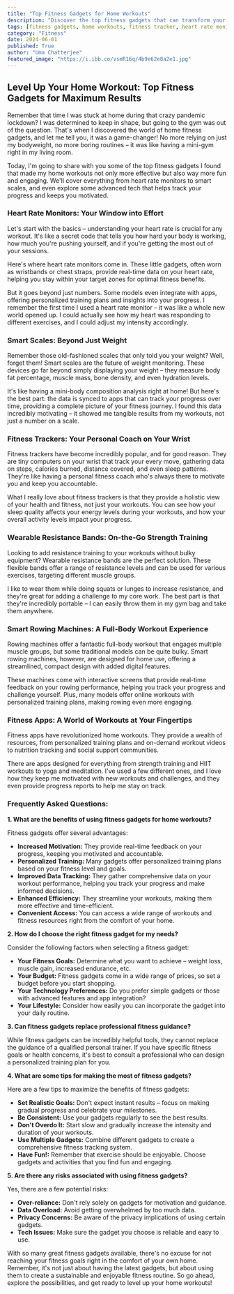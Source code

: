```yaml
---
title: "Top Fitness Gadgets for Home Workouts"
description: "Discover the top fitness gadgets that can transform your home workouts, from heart rate monitors and smart scales to fitness trackers and resistance bands. Enhance your fitness journey with these innovative tools and achieve your fitness goals with ease."
tags: [fitness gadgets, home workouts, fitness tracker, heart rate monitor, smart scale, resistance bands, fitness apps, workout equipment, home gym, health and fitness, exercise]
category: "Fitness"
date: 2024-06-01
published: True
author: "Uma Chatterjee"
featured_image: "https://i.ibb.co/vsmR16q/4b9e62e8a2e1.jpg"
---
```


##  Level Up Your Home Workout: Top Fitness Gadgets for Maximum Results 

Remember that time I was stuck at home during that crazy pandemic lockdown? I was determined to keep in shape, but going to the gym was out of the question. That's when I discovered the world of home fitness gadgets, and let me tell you, it was a game-changer! No more relying on just my bodyweight, no more boring routines – it was like having a mini-gym right in my living room. 

Today, I'm going to share with you some of the top fitness gadgets I found that made my home workouts not only more effective but also way more fun and engaging. We'll cover everything from heart rate monitors to smart scales, and even explore some advanced tech that helps track your progress and keeps you motivated. 

### Heart Rate Monitors: Your Window into Effort

Let's start with the basics – understanding your heart rate is crucial for any workout. It's like a secret code that tells you how hard your body is working, how much you're pushing yourself, and if you're getting the most out of your sessions. 

Here's where heart rate monitors come in. These little gadgets, often worn as wristbands or chest straps, provide real-time data on your heart rate, helping you stay within your target zones for optimal fitness benefits.  

But it goes beyond just numbers. Some models even integrate with apps, offering personalized training plans and insights into your progress. I remember the first time I used a heart rate monitor – it was like a whole new world opened up. I could actually see how my heart was responding to different exercises, and I could adjust my intensity accordingly. 

### Smart Scales: Beyond Just Weight

Remember those old-fashioned scales that only told you your weight? Well, forget them! Smart scales are the future of weight monitoring. These devices go far beyond simply displaying your weight – they measure body fat percentage, muscle mass, bone density, and even hydration levels.  

It's like having a mini-body composition analysis right at home! But here's the best part: the data is synced to apps that can track your progress over time, providing a complete picture of your fitness journey. I found this data incredibly motivating – it showed me tangible results from my workouts, not just a number on a scale.  

### Fitness Trackers: Your Personal Coach on Your Wrist 

Fitness trackers have become incredibly popular, and for good reason. They are tiny computers on your wrist that track your every move, gathering data on steps, calories burned, distance covered, and even sleep patterns. They're like having a personal fitness coach who's always there to motivate you and keep you accountable. 

What I really love about fitness trackers is that they provide a holistic view of your health and fitness, not just your workouts. You can see how your sleep quality affects your energy levels during your workouts, and how your overall activity levels impact your progress.  

### Wearable Resistance Bands: On-the-Go Strength Training

Looking to add resistance training to your workouts without bulky equipment? Wearable resistance bands are the perfect solution.  These flexible bands offer a range of resistance levels and can be used for various exercises, targeting different muscle groups.  

I like to wear them while doing squats or lunges to increase resistance, and they're great for adding a challenge to my core work. The best part is that they're incredibly portable – I can easily throw them in my gym bag and take them anywhere.  

### Smart Rowing Machines:  A Full-Body Workout Experience

Rowing machines offer a fantastic full-body workout that engages multiple muscle groups, but some traditional models can be quite bulky.  Smart rowing machines, however, are designed for home use, offering a streamlined, compact design with added digital features.

These machines come with interactive screens that provide real-time feedback on your rowing performance, helping you track your progress and challenge yourself. Plus, many models offer online workouts with personalized training plans, making rowing even more engaging.  

### Fitness Apps:  A World of Workouts at Your Fingertips 

Fitness apps have revolutionized home workouts. They provide a wealth of resources, from personalized training plans and on-demand workout videos to nutrition tracking and social support communities.   

There are apps designed for everything from strength training and HIIT workouts to yoga and meditation. I've used a few different ones, and I love how they keep me motivated with new workouts and challenges, and they even provide progress reports to help me stay on track.  

### **Frequently Asked Questions:**

**1.  What are the benefits of using fitness gadgets for home workouts?**

Fitness gadgets offer several advantages:

* **Increased Motivation:** They provide real-time feedback on your progress, keeping you motivated and accountable.
* **Personalized Training:** Many gadgets offer personalized training plans based on your fitness level and goals.
* **Improved Data Tracking:** They gather comprehensive data on your workout performance, helping you track your progress and make informed decisions.
* **Enhanced Efficiency:** They streamline your workouts, making them more effective and time-efficient.
* **Convenient Access:** You can access a wide range of workouts and fitness resources right from the comfort of your home.

**2.  How do I choose the right fitness gadget for my needs?**

Consider the following factors when selecting a fitness gadget:

* **Your Fitness Goals:**  Determine what you want to achieve – weight loss, muscle gain, increased endurance, etc.
* **Your Budget:** Fitness gadgets come in a wide range of prices, so set a budget before you start shopping.
* **Your Technology Preferences:**  Do you prefer simple gadgets or those with advanced features and app integration?
* **Your Lifestyle:**  Consider how easily you can incorporate the gadget into your daily routine.

**3.  Can fitness gadgets replace professional fitness guidance?**

While fitness gadgets can be incredibly helpful tools, they cannot replace the guidance of a qualified personal trainer. If you have specific fitness goals or health concerns, it's best to consult a professional who can design a personalized training plan for you.

**4.  What are some tips for making the most of fitness gadgets?**

Here are a few tips to maximize the benefits of fitness gadgets:

* **Set Realistic Goals:**  Don't expect instant results – focus on making gradual progress and celebrate your milestones.
* **Be Consistent:**  Use your gadgets regularly to see the best results.
* **Don't Overdo It:**  Start slow and gradually increase the intensity and duration of your workouts.
* **Use Multiple Gadgets:**  Combine different gadgets to create a comprehensive fitness tracking system.
* **Have Fun!:**  Remember that exercise should be enjoyable. Choose gadgets and activities that you find fun and engaging.

**5.  Are there any risks associated with using fitness gadgets?**

Yes, there are a few potential risks:

* **Over-reliance:**  Don't rely solely on gadgets for motivation and guidance.
* **Data Overload:**  Avoid getting overwhelmed by too much data.
* **Privacy Concerns:** Be aware of the privacy implications of using certain gadgets.
* **Tech Issues:**  Make sure the gadget you choose is reliable and easy to use.

With so many great fitness gadgets available, there's no excuse for not reaching your fitness goals right in the comfort of your own home. Remember, it's not just about having the latest gadgets, but about using them to create a sustainable and enjoyable fitness routine.  So go ahead, explore the possibilities, and get ready to level up your home workouts! 